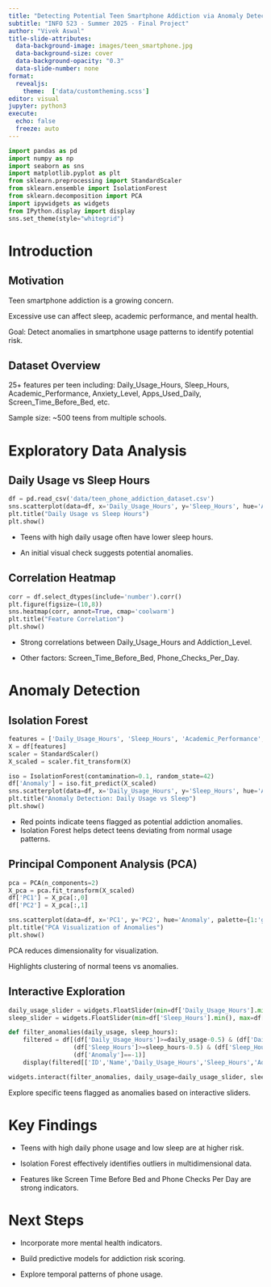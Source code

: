 ```yaml
---
title: "Detecting Potential Teen Smartphone Addiction via Anomaly Detection"
subtitle: "INFO 523 - Summer 2025 - Final Project"
author: "Vivek Aswal"
title-slide-attributes:
  data-background-image: images/teen_smartphone.jpg
  data-background-size: cover
  data-background-opacity: "0.3"
  data-slide-number: none
format:
  revealjs:
    theme:  ['data/customtheming.scss']
editor: visual
jupyter: python3
execute:
  echo: false
  freeze: auto
---
```


```python
import pandas as pd
import numpy as np
import seaborn as sns
import matplotlib.pyplot as plt
from sklearn.preprocessing import StandardScaler
from sklearn.ensemble import IsolationForest
from sklearn.decomposition import PCA
import ipywidgets as widgets
from IPython.display import display
sns.set_theme(style="whitegrid")
```

# Introduction
## Motivation
Teen smartphone addiction is a growing concern.

Excessive use can affect sleep, academic performance, and mental health.

Goal: Detect anomalies in smartphone usage patterns to identify potential risk.

## Dataset Overview
25+ features per teen including:
Daily_Usage_Hours, Sleep_Hours, Academic_Performance, Anxiety_Level, Apps_Used_Daily, Screen_Time_Before_Bed, etc.

Sample size: ~500 teens from multiple schools.

# Exploratory Data Analysis
## Daily Usage vs Sleep Hours
```python

df = pd.read_csv('data/teen_phone_addiction_dataset.csv')
sns.scatterplot(data=df, x='Daily_Usage_Hours', y='Sleep_Hours', hue='Addiction_Level', palette='coolwarm')
plt.title("Daily Usage vs Sleep Hours")
plt.show()
```

- Teens with high daily usage often have lower sleep hours.

- An initial visual check suggests potential anomalies.

## Correlation Heatmap
```python

corr = df.select_dtypes(include='number').corr()
plt.figure(figsize=(10,8))
sns.heatmap(corr, annot=True, cmap='coolwarm')
plt.title("Feature Correlation")
plt.show()
```

- Strong correlations between Daily_Usage_Hours and Addiction_Level.

- Other factors: Screen_Time_Before_Bed, Phone_Checks_Per_Day.

# Anomaly Detection
## Isolation Forest
```python

features = ['Daily_Usage_Hours', 'Sleep_Hours', 'Academic_Performance', 'Screen_Time_Before_Bed', 'Phone_Checks_Per_Day']
X = df[features]
scaler = StandardScaler()
X_scaled = scaler.fit_transform(X)

iso = IsolationForest(contamination=0.1, random_state=42)
df['Anomaly'] = iso.fit_predict(X_scaled)
sns.scatterplot(data=df, x='Daily_Usage_Hours', y='Sleep_Hours', hue='Anomaly', palette={1:'green', -1:'red'})
plt.title("Anomaly Detection: Daily Usage vs Sleep")
plt.show()
```

- Red points indicate teens flagged as potential addiction anomalies.
- Isolation Forest helps detect teens deviating from normal usage patterns.

## Principal Component Analysis (PCA)
```python

pca = PCA(n_components=2)
X_pca = pca.fit_transform(X_scaled)
df['PC1'] = X_pca[:,0]
df['PC2'] = X_pca[:,1]

sns.scatterplot(data=df, x='PC1', y='PC2', hue='Anomaly', palette={1:'green', -1:'red'})
plt.title("PCA Visualization of Anomalies")
plt.show()
```

PCA reduces dimensionality for visualization.

Highlights clustering of normal teens vs anomalies.

## Interactive Exploration
```python

daily_usage_slider = widgets.FloatSlider(min=df['Daily_Usage_Hours'].min(), max=df['Daily_Usage_Hours'].max(), value=df['Daily_Usage_Hours'].mean(), description='Daily Usage')
sleep_slider = widgets.FloatSlider(min=df['Sleep_Hours'].min(), max=df['Sleep_Hours'].max(), value=df['Sleep_Hours'].mean(), description='Sleep Hours')

def filter_anomalies(daily_usage, sleep_hours):
    filtered = df[(df['Daily_Usage_Hours']>=daily_usage-0.5) & (df['Daily_Usage_Hours']<=daily_usage+0.5) &
                  (df['Sleep_Hours']>=sleep_hours-0.5) & (df['Sleep_Hours']<=sleep_hours+0.5) &
                  (df['Anomaly']==-1)]
    display(filtered[['ID','Name','Daily_Usage_Hours','Sleep_Hours','Addiction_Level']])

widgets.interact(filter_anomalies, daily_usage=daily_usage_slider, sleep_hours=sleep_slider)
```

Explore specific teens flagged as anomalies based on interactive sliders.

# Key Findings
- Teens with high daily phone usage and low sleep are at higher risk.

- Isolation Forest effectively identifies outliers in multidimensional data.

- Features like Screen Time Before Bed and Phone Checks Per Day are strong indicators.

# Next Steps
- Incorporate more mental health indicators.

- Build predictive models for addiction risk scoring.

- Explore temporal patterns of phone usage.